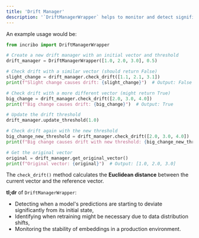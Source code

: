 ```yaml
---
title: 'Drift Manager'
description: '`DriftManagerWrapper` helps to monitor and detect significant changes **(drift)** in embedding vectors over time, with the ability to compare current embeddings to an original reference embedding.'
---
```


An example usage would be:
```python drift_manager.py
from incribo import DriftManagerWrapper

# Create a new drift manager with an initial vector and threshold
drift_manager = DriftManagerWrapper([1.0, 2.0, 3.0], 0.5)

# Check drift with a similar vector (should return False)
slight_change = drift_manager.check_drift([1.1, 2.1, 3.1])
print(f"Slight change causes drift: {slight_change}")  # Output: False

# Check drift with a more different vector (might return True)
big_change = drift_manager.check_drift([2.0, 3.0, 4.0])
print(f"Big change causes drift: {big_change}")  # Output: True

# Update the drift threshold
drift_manager.update_threshold(1.0)

# Check drift again with the new threshold
big_change_new_threshold = drift_manager.check_drift([2.0, 3.0, 4.0])
print(f"Big change causes drift with new threshold: {big_change_new_threshold}")  # Output: False

# Get the original vector
original = drift_manager.get_original_vector()
print(f"Original vector: {original}")  # Output: [1.0, 2.0, 3.0]
```
The `check_drift()` method calculates the **Euclidean distance** between the current vector and the reference vector.

**tl;dr** of `DriftManagerWrapper`:

- Detecting when a model's predictions are starting to deviate significantly from its initial state, <br />
- Identifying when retraining might be necessary due to data distribution shifts, <br />
- Monitoring the stability of embeddings in a production environment.